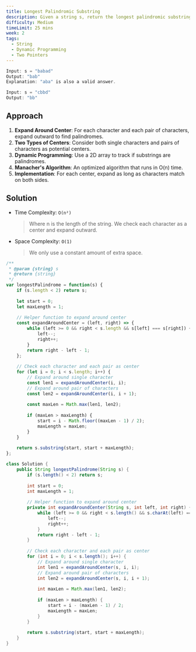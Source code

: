```yaml
---
title: Longest Palindromic Substring
description: Given a string s, return the longest palindromic substring in s.
difficulty: Medium
timeLimit: 25 mins
week: 2
tags:
  - String
  - Dynamic Programming
  - Two Pointers
---
```


```js title="Example"
Input: s = "babad"
Output: "bab"
Explanation: "aba" is also a valid answer.

Input: s = "cbbd"
Output: "bb"
```

## Approach

1. **Expand Around Center**: For each character and each pair of characters, expand outward to find palindromes.
2. **Two Types of Centers**: Consider both single characters and pairs of characters as potential centers.
3. **Dynamic Programming**: Use a 2D array to track if substrings are palindromes.
4. **Manacher's Algorithm**: An optimized algorithm that runs in O(n) time.
5. **Implementation**: For each center, expand as long as characters match on both sides.

## Solution

- Time Complexity: `O(n²)`
  > Where n is the length of the string. We check each character as a center and expand outward.
- Space Complexity: `O(1)`
  > We only use a constant amount of extra space.

```js tab="JavaScript"
/**
 * @param {string} s
 * @return {string}
 */
var longestPalindrome = function(s) {
    if (s.length < 2) return s;
    
    let start = 0;
    let maxLength = 1;
    
    // Helper function to expand around center
    const expandAroundCenter = (left, right) => {
        while (left >= 0 && right < s.length && s[left] === s[right]) {
            left--;
            right++;
        }
        return right - left - 1;
    };
    
    // Check each character and each pair as center
    for (let i = 0; i < s.length; i++) {
        // Expand around single character
        const len1 = expandAroundCenter(i, i);
        // Expand around pair of characters
        const len2 = expandAroundCenter(i, i + 1);
        
        const maxLen = Math.max(len1, len2);
        
        if (maxLen > maxLength) {
            start = i - Math.floor((maxLen - 1) / 2);
            maxLength = maxLen;
        }
    }
    
    return s.substring(start, start + maxLength);
};
```

```java tab="Java"
class Solution {
    public String longestPalindrome(String s) {
        if (s.length() < 2) return s;
        
        int start = 0;
        int maxLength = 1;
        
        // Helper function to expand around center
        private int expandAroundCenter(String s, int left, int right) {
            while (left >= 0 && right < s.length() && s.charAt(left) == s.charAt(right)) {
                left--;
                right++;
            }
            return right - left - 1;
        }
        
        // Check each character and each pair as center
        for (int i = 0; i < s.length(); i++) {
            // Expand around single character
            int len1 = expandAroundCenter(s, i, i);
            // Expand around pair of characters
            int len2 = expandAroundCenter(s, i, i + 1);
            
            int maxLen = Math.max(len1, len2);
            
            if (maxLen > maxLength) {
                start = i - (maxLen - 1) / 2;
                maxLength = maxLen;
            }
        }
        
        return s.substring(start, start + maxLength);
    }
}
```
